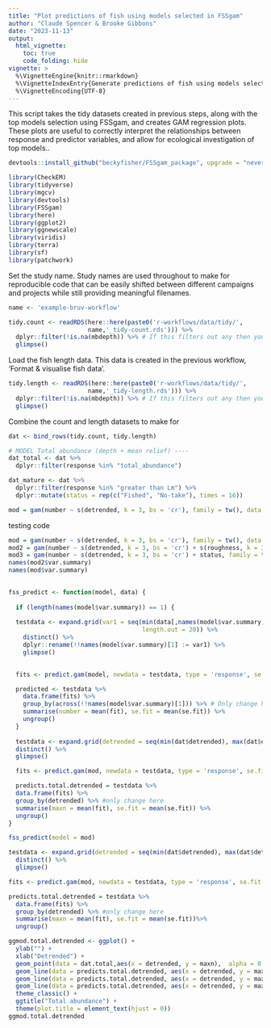 ```yaml
---
title: "Plot predictions of fish using models selected in FSSgam"
author: "Claude Spencer & Brooke Gibbons"
date: "2023-11-13"
output:
  html_vignette:
    toc: true
    code_folding: hide
vignette: >
  %\VignetteEngine{knitr::rmarkdown}
  %\VignetteIndexEntry{Generate predictions of fish using models selected in FSSgam}
  %\VignetteEncoding{UTF-8}
---
```

This script takes the tidy datasets created in previous steps, along with the top models selection using FSSgam, and creates GAM regression plots. These plots are useful to correctly interpret the relationships between response and predictor variables, and allow for ecological investigation of top models..

```r
devtools::install_github("beckyfisher/FSSgam_package", upgrade = "never")
```

```r
library(CheckEM)
library(tidyverse)
library(mgcv)
library(devtools)
library(FSSgam)
library(here)
library(ggplot2)
library(ggnewscale)
library(viridis)
library(terra)
library(sf)
library(patchwork)
```

Set the study name. Study names are used throughout to make for reproducible code that can be easily shifted between different campaigns and projects while still providing meaningful filenames.

```r
name <- 'example-bruv-workflow'
```

```r
tidy.count <- readRDS(here::here(paste0('r-workflows/data/tidy/', 
                      name,'_tidy-count.rds'))) %>%
  dplyr::filter(!is.na(mbdepth)) %>% # If this filters out any then you need to go back and create your spatial layers
  glimpse()
```

Load the fish length data. This data is created in the previous workflow, 'Format & visualise fish data'.

```r
tidy.length <- readRDS(here::here(paste0('r-workflows/data/tidy/', 
                      name,'_tidy-length.rds'))) %>%
  dplyr::filter(!is.na(mbdepth)) %>% # If this filters out any then you need to go back and create your spatial layers
  glimpse()
```

Combine the count and length datasets to make for 

```r
dat <- bind_rows(tidy.count, tidy.length)
```


```r
# MODEL Total abundance (depth + mean relief) ----
dat_total <- dat %>% 
  dplyr::filter(response %in% "total_abundance")

dat_mature <- dat %>% 
  dplyr::filter(response %in% "greater than Lm") %>%
  dplyr::mutate(status = rep(c("Fished", "No-take"), times = 16))
```

```r
mod = gam(number ~ s(detrended, k = 3, bs = 'cr'), family = tw(), data = dat.total)
```

testing code
```r

mod = gam(number ~ s(detrended, k = 3, bs = 'cr'), family = tw(), data = dat_total)
mod2 = gam(number ~ s(detrended, k = 3, bs = 'cr') + s(roughness, k = 3, bs = 'cr'), family = tw(), data = dat_total)
mod3 = gam(number ~ s(detrended, k = 3, bs = 'cr') + status, family = tw(), data = dat_mature)
names(mod2$var.summary)
names(mod$var.summary)

  
fss_predict <- function(model, data) {
  
  if (length(names(model$var.summary)) == 1) {
  
  testdata <- expand.grid(var1 = seq(min(data[,names(model$var.summary)[1]]), max(data[,names(model$var.summary)[1]]), 
                                     length.out = 20)) %>%
    distinct() %>%
    dplyr::rename(!!names(model$var.summary)[1] := var1) %>%
    glimpse()
    

  fits <- predict.gam(model, newdata = testdata, type = 'response', se.fit = T)

  predicted <- testdata %>% 
    data.frame(fits) %>%
    group_by(across(!!names(model$var.summary)[1])) %>% # Only change here
    summarise(number = mean(fit), se.fit = mean(se.fit)) %>%
    ungroup()
  }
  
  testdata <- expand.grid(detrended = seq(min(dat$detrended), max(dat$detrended), length.out = 20)) %>%
  distinct() %>%
  glimpse()

  fits <- predict.gam(mod, newdata = testdata, type = 'response', se.fit = T)

  predicts.total.detrended = testdata %>% 
  data.frame(fits) %>%
  group_by(detrended) %>% #only change here
  summarise(maxn = mean(fit), se.fit = mean(se.fit)) %>%
  ungroup()
}

fss_predict(model = mod)

```

```r
testdata <- expand.grid(detrended = seq(min(dat$detrended), max(dat$detrended), length.out = 20)) %>%
  distinct() %>%
  glimpse()
```

```r
fits <- predict.gam(mod, newdata = testdata, type = 'response', se.fit = T)
```

```r
predicts.total.detrended = testdata %>% 
  data.frame(fits) %>%
  group_by(detrended) %>% #only change here
  summarise(maxn = mean(fit), se.fit = mean(se.fit))%>%
  ungroup()
```

```r
ggmod.total.detrended <- ggplot() +
  ylab("") +
  xlab("Detrended") +
  geom_point(data = dat.total,aes(x = detrended, y = maxn),  alpha = 0.2, size = 1, show.legend = F) +
  geom_line(data = predicts.total.detrended, aes(x = detrended, y = maxn),alpha=0.5)+
  geom_line(data = predicts.total.detrended, aes(x = detrended, y = maxn - se.fit), linetype = "dashed", alpha = 0.5)+
  geom_line(data = predicts.total.detrended, aes(x = detrended, y = maxn + se.fit),linetype = "dashed", alpha = 0.5)+
  theme_classic() +
  ggtitle("Total abundance") +
  theme(plot.title = element_text(hjust = 0))
ggmod.total.detrended
```


